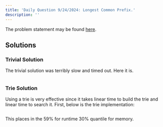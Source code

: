 ```yaml
---
title: 'Daily Question 9/24/2024: Longest Common Prefix.'
description: ''
---
```


The problem statement may be found [here](https://leetcode.com/problems/find-the-length-of-the-longest-common-prefix).


## Solutions

### Trivial Solution

The trivial solution was terribly slow and timed out. Here it is.

```.python
```


### Trie Solution

Using a trie is very effective since it takes linear time to build the trie
and linear time to search it. First, below is the trie implementation:


```.python
```


This places in the $59\%$ for runtime $30\%$ quantile for memory. 


<!-- ### Other Solutions -->
